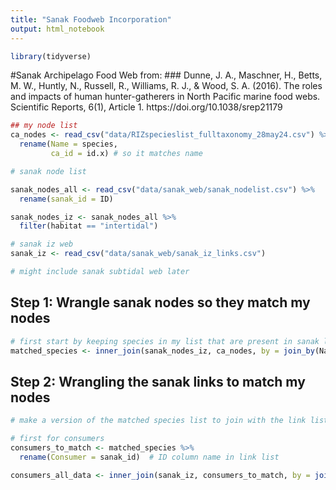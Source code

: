 ```yaml
---
title: "Sanak Foodweb Incorporation"
output: html_notebook
---
```

```r

library(tidyverse)

```

#Sanak Archipelago Food Web from:
### Dunne, J. A., Maschner, H., Betts, M. W., Huntly, N., Russell, R., Williams, R. J., & Wood, S. A. (2016). The roles and impacts of human hunter-gatherers in North Pacific marine food webs. Scientific Reports, 6(1), Article 1. https://doi.org/10.1038/srep21179

```r

## my node list
ca_nodes <- read_csv("data/RIZspecieslist_fulltaxonomy_28may24.csv") %>% 
  rename(Name = species,
         ca_id = id.x) # so it matches name

# sanak node list 

sanak_nodes_all <- read_csv("data/sanak_web/sanak_nodelist.csv") %>% 
  rename(sanak_id = ID)

sanak_nodes_iz <- sanak_nodes_all %>% 
  filter(habitat == "intertidal")

# sanak iz web
sanak_iz <- read_csv("data/sanak_web/sanak_iz_links.csv")

# might include sanak subtidal web later


```
## Step 1: Wrangle sanak nodes so they match my nodes
```r

# first start by keeping species in my list that are present in sanak list
matched_species <- inner_join(sanak_nodes_iz, ca_nodes, by = join_by(Name))

```

## Step 2: Wrangling the sanak links to match my nodes
```r
# make a version of the matched species list to join with the link list (need to make sure IDs can bind)

# first for consumers
consumers_to_match <- matched_species %>% 
  rename(Consumer = sanak_id)  # ID column name in link list

consumers_all_data <- inner_join(sanak_iz, consumers_to_match, by = join_by(Consumer))
  

```

